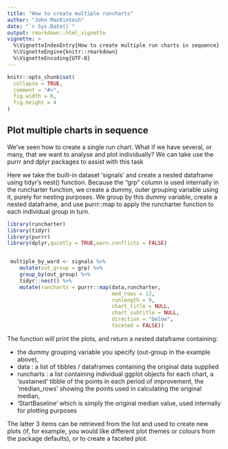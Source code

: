 ```yaml
---
title: "How to create multiple runcharts"
author: "John MacKintosh"
date: "`r Sys.Date()`"
output: rmarkdown::html_vignette
vignette: >
  %\VignetteIndexEntry{How to create multiple run charts in sequence}
  %\VignetteEngine{knitr::rmarkdown}
  %\VignetteEncoding{UTF-8}
---
```


```r
knitr::opts_chunk$set(
  collapse = TRUE,
  comment = "#>",
  fig.width = 6,
  fig.height = 4
)
```



## Plot multiple charts in sequence

We've seen how to create a single run chart. What if we have several, or many, that we want to analyse and plot individually?
We can take use the purrr and dplyr packages to assist with this task


Here we take the built-in dataset 'signals' and create  a nested dataframe using tidyr's nest() function.
Because the "grp" column is used internally in the runcharter function, we create a dummy, outer grouping variable using it, purely for nesting purposes. We group by this dummy variable, create a nested dataframe, and use purrr::map to apply the runcharter function to each individual group in turn.

```r

library(runcharter)
library(tidyr)
library(purrr)
library(dplyr,quietly = TRUE,warn.conflicts = FALSE)


 multiple_by_ward <- signals %>%
    mutate(out_group = grp) %>%
    group_by(out_group) %>%
    tidyr::nest() %>% 
    mutate(runcharts = purrr::map(data,runcharter,
                                  med_rows = 13,
                                  runlength = 9,
                                  chart_title = NULL,
                                  chart_subtitle = NULL,
                                  direction = "below",
                                  faceted = FALSE))
```

The function will print the plots, and return a  nested  dataframe containing:

- the dummy grouping variable you specify (out-group in the example above),  
- data : a list of tibbles / dataframes containing the original data supplied 
- runcharts : a list containing individual ggplot objects for each chart, a 'sustained' tibble of the points in each period of improvement, the 'median_rows' showing the points used in calculating the original median, 
 - 'StartBaseline' which is simply the original median value, used internally for plotting purposes

The latter 3 items can be retrieved from the list and used to create new plots (if, for example, you would like different plot themes or colours from the package defaults), or to create a faceted plot. 




